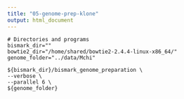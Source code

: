 ```yaml
---
title: "05-genome-prep-klone"
output: html_document
---
```


```
# Directories and programs
bismark_dir=""
bowtie2_dir="/home/shared/bowtie2-2.4.4-linux-x86_64/"
genome_folder="../data/Mchi"

${bismark_dir}/bismark_genome_preparation \
--verbose \
--parallel 6 \
${genome_folder}
```

